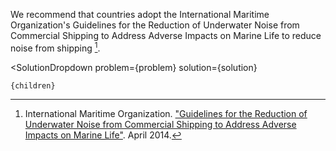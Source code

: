 

We recommend that countries adopt the International Maritime Organization's Guidelines for the Reduction of Underwater Noise from Commercial Shipping to Address Adverse Impacts on Marine Life to reduce noise from shipping [^{"1"}].

[^{"1"}]: International Maritime Organization. ["Guidelines for the Reduction of Underwater Noise from Commercial Shipping to Address Adverse Impacts on Marine Life"](https://cetsound.noaa.gov/Assets/cetsound/documents/MEPC.1-Circ%20883%20Noise%20Guidelines%20April%202014.pdf). April 2014.

  <SolutionDropdown 
    problem={problem} 
    solution={solution}
  >
    {children}
  </SolutionDropdown>